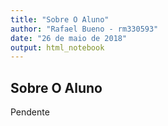 ```yaml
---
title: "Sobre O Aluno"
author: "Rafael Bueno - rm330593"
date: "26 de maio de 2018"
output: html_notebook
---
```


## Sobre O Aluno

Pendente
